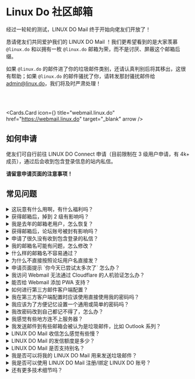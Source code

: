 <br></br>



# Linux Do 社区邮箱

经过一轮轮的测试，LINUX DO Mail 终于开始向佬友们开放了！

恳请佬友们共同爱护我们的 LINUX DO Mail ！我们更希望看到的是大家羡慕 `@linux.do` 和以拥有一枚 `@linux.do` 邮箱为荣，而不是讨厌、屏蔽这个邮箱后缀。

如果 `@linux.do` 的邮件进了你的垃圾邮件类别，还请认真判别后将其移出，这很有帮助；如果 `@linux.do` 的邮件骚扰了你，请转发那封骚扰邮件给 admin@linux.do，我们将及时严肃处理！

<br></br>

<Cards.Card
  icon={<Send animate/>}
  title="webmail.linux.do"
  href="https://webmail.linux.do"
  target="_blank"
  arrow
/>

## 如何申请

佬友们可自行前往 <Link href="https://connect.linux.do/" target="_blank" className="text-blue-500">LINUX DO Connect</Link> 申请（目前限制在 3 级用户申请，有 4k+ 成员），通过后会收到包含登录信息的站内私信。

**请留意申请页面的注意事项！**

## 常见问题

<details>
<summary>这玩意有什么用啊，有什么福利吗？</summary>
就正常的邮件发送功能，没有额外的用处。如果说有，那帅就完了。
</details>

<details>
<summary>获得邮箱后，掉到 2 级有影响吗？</summary>
会留作纪念，不影响使用。
</details>

<details>
<summary>我是去年的邮箱老用户，怎么恢复？</summary>
可自行前往 LINUX DO Connect 填入老的邮箱号进行恢复。会直接弹出初始密码，注意保存。同样需要 3 级，没到也没关系，邮箱名已为你保留，到了即可取。
</details>

<details>
<summary>获得邮箱后，论坛账号被封有影响吗？</summary>
有影响，邮箱账号会一起封掉（短期封禁一般不影响邮箱）。请爱惜你的账号！
</details>

<details>
<summary>申请了很久没有收到包含登录的私信？</summary>
一般白天的申请，基本不会超过 1 个小时审批。超过可能是因为你的邮箱名未通过审批。
</details>

<details>
<summary>我的邮箱名可能有问题，怎么修改？</summary>
目前不能修改，应该等这波申请热潮过去我才有空去处理。
</details>

<details>
<summary>什么样的邮箱名不容易通过？</summary>
如果你申请的邮箱地址看起来像 LINUX DO 官方的某个服务、部门、职位，那就不容易通过。事实上你觉得它可能不会过，那应该就不会过。
</details>

<details>
<summary>为什么不直接按照论坛用户名直接发？</summary>
首先论坛用户名相较邮箱名更随意一些，有些是不能用作邮箱名的。其次，如果一一对应，相当于直接暴露L站通讯录。最后，有些佬友用户名不错，但并没有申请邮箱的打算，算是空占用了。
</details>

<details>
<summary>申请页面提示 `你今天已尝试太多次了` 怎么办？</summary>
从你第一次申请开始，24 小时内你最多只能提交 20 次申请，过期重置。
</details>

<details>
<summary>我访问 Webmail 无法通过 Cloudflare 的人机验证怎么办？</summary>
请更换网络或浏览器重试。事实上等你配置好第三方邮件客户端，就不怎么需要访问网页了。
</details>

<details>
<summary>能否给 Webmail 添加 PWA 支持？</summary>
作为一个标准的邮箱，我们并不推荐你只在网页上使用。更好的方式是配置在第三方客户端中使用，这样使用会更丝滑，通知之类的也更到位。
</details>

<details>
<summary>如何进行第三方邮件客户端配置？</summary>
请参考 <Link href="https://webmail.linux.do/admin/client" target="_blank" className="text-blue-500">客户端设置</Link> 页面进行配置。`pop3/smtp/imap` 地址都为 `mail.linux.do`。如果你是 `macOS/iOS` 自带客户端，建议从该页面底部下载描述文件进行配置。
</details>

<details>
<summary>我在第三方客户端配置时应该使用直接使用我的密码吗？</summary>
**不推荐！** 更好的方式是前往 <Link href="https://webmail.linux.do/admin/token/list" target="_blank" className="text-blue-500">认证令牌页面</Link> 生成专用的令牌，它可以在配置时当作密码使用。这不会泄露你的密码，也方便随时撤销。
</details>

<details>
<summary>我应该为了方便记忆设置一个通用或简单的密码吗？</summary>
**不推荐！** 这容易导致账号被盗，从而失去你的账号。如果盗号者拿去发送垃圾邮件，则影响会更加恶劣。
</details>

<details>
<summary>我改密码改到自己都记不得了，怎么办？</summary>
那还能怎么办，当然是私信 <UserHoverCard username='neo' /> 了。我劝你还是上点心。
</details>

<details>
<summary>我感觉有些地方连不上服务器？</summary>
是的，由于一些众所周知的原因，有些地方是可能连不上（你可能需要代理）。不过你可以在一些大厂邮箱设置中对 LINUX DO Mail 进行代收。比如，如果你在 QQ 邮箱设置了代收，你甚至能配置收件微信通知。
</details>

<details>
<summary>我发送邮件到有些邮箱会被认为是垃圾邮件，比如 Outlook 系列？</summary>
Outlook 自己也会进 Outlook 的垃圾邮箱。其实更多的还是跟你发送的邮件内容有关系。
</details>

<details>
<summary>LINUX DO Mail 收信怎么感觉有些慢？</summary>
别的邮箱有反垃圾邮件系统，咱 LINUX DO Mail 也是有的。有时候你发信过来，我们的反垃圾邮件系统认为你打分低，就会触发 `greylisting` 你就得重新发才会认为你是没问题的（具体请去了解相关技术原理）。有时候可能会让你重发几次，这就导致了收信慢。
</details>

<details>
<summary>LINUX DO Mail 的发信额度是多少？</summary>
目前为 `50/day`。通常这是一个够用的数字，因为邮箱大多数时候都是接收邮件。后续会根据具体情况动态调整。
</details>

<details>
<summary>LINUX DO Mail 是否支持别名？</summary>
支持 `+` 分割的别名。比如你的邮箱是 `abc@linux.do` 那么接收人是 `abc+任意字符@linux.do` 你都能收到邮件。
</details>

<details>
<summary>我是否可以将我的 LINUX DO Mail 用来发送垃圾邮件？</summary>
**这是绝对禁止的事情！** 一旦收到报告，最轻也是封禁邮箱账号。请共同维护 LINUX DO Mail 的名声。
</details>

<details>
<summary>我是否可以使用 LINUX DO Mail 注册/绑定 LINUX DO 账号？</summary>
不可以。早期保有量比较低的时候允许，但现在已经 2k+ 的数量，我承认做不好这个风控。
</details>

<details>
<summary>还有更多技术细节吗？</summary>
更多请看大佬做的技术评测帖：<TopicHoverCard topicId="437320" defaultTitle="【测评】LINUX DO Mail 域名邮箱详细分析与测评报告" />
</details>